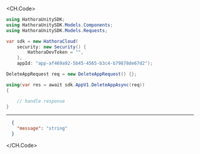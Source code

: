 
<CH.Code>
```csharp DeleteApp.cs
using HathoraUnitySDK;
using HathoraUnitySDK.Models.Components;
using HathoraUnitySDK.Models.Requests;

var sdk = new HathoraCloud(
    security: new Security() {
        HathoraDevToken = "",
    },
    appId: "app-af469a92-5b45-4565-b3c4-b79878de67d2");

DeleteAppRequest req = new DeleteAppRequest() {};

using(var res = await sdk.AppV1.DeleteAppAsync(req))
{

    // handle response
}
```
---

```json Example Response
  {
    "message": "string"
  }
```
</CH.Code>
